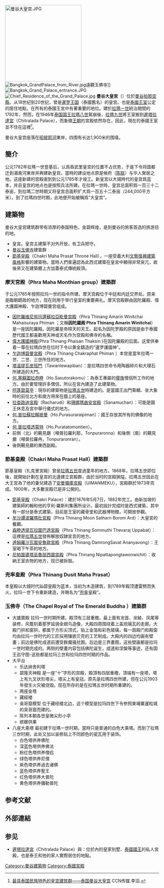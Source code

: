 {{Use dmy dates|date=March 2021}}
{{Infobox building
| name                = 曼谷大皇宫
| native_name         = พระบรมมหาราชวัง
| native_name_lang    = th
| etymology           = 
| status              = 
| image               = Phra Thinang Chakri Maha Prasat (II) BKK.jpg
| image_size          = 265px
| caption             = 节基皇殿从[[湄南河|湄南河]]拍摄
| map_caption         = 大皇宫在曼谷位置
| location            = {{泰国}}[[曼谷|曼谷]][[拍那空縣|拍那空縣]]
| coordinates         = {{coord|13|45|0|N|100|29|31|E|format=dms|type:landmark_region:TH|display=title,inline}}
| groundbreaking_date = 
| owner               = [[玛哈·哇集拉隆功|玛哈·哇集拉隆功]]
| start_date          = 1782年
| completion_date     = 1785年
| completed_date      = 
| opened_date         = 
| size                = 218,415.047 平方米 (2,351,000 sq ft)
| website             = [https://www.royalgrandpalace.th/en/home www.royalgrandpalace.th]
| references          = 
}}
[[File:曼谷大皇宫.JPG|250px]]
[[File:Bangkok_GrandPalace_from_River.jpg|right]]遠觀玉佛寺]]
[[File:Bangkok_Grand_Palace_entrance.JPG|thumb]]
[[File:Chief_Residence_of_the_Grand_Palace.jpg|thumb]]
{{Location map+|Bangkok|width=300|caption='''曼谷大王宮'''在曼谷市的位置|float=right|places=
{{Location map~|Bangkok|lat_deg=13|lat_min=44|lat_sec=57|lon_deg=100|lon_min=29|lon_sec=30|position=left|label='''曼谷大皇宮'''|label_size=105}}
{{Location map~|Bangkok|lat_deg=13|lat_min=44|lat_sec=25|lon_deg=100|lon_min=31|lon_sec=0|position=right|mark=blue pog.svg|label=華喃峰車站}}
{{Location map~|Bangkok|lat_deg=13|lat_min=41|lat_sec=33|lon_deg=100|lon_min=45|lon_sec=0|position=left|mark=blue pog.svg|label=蘇凡納布米機場}}}}
'''曼谷大皇宫'''（{{lang-th|พระบรมมหาราชวัง}}）位於[[曼谷|曼谷]][[拍那空縣|拍那空縣]]，从18世纪到20世纪，曾是[[暹罗王国|暹罗王国]]（泰國舊名）的皇宫。也是[[扎克里王朝|泰國王室]]公定的居住地點，在所有的泰國王宮中有著重要的地位。建於[[拉瑪一世|拉瑪一世]]統治期間的1782年，然而，在1946年[[泰国国王|泰国国王]][[拉瑪八世|拉瑪八世]]駕崩後，[[拉瑪九世|拉瑪九世]]將王室搬到[[遲塔拉達宮|遲塔拉達宮]]（Chitralada Palace），而象徵[[扎克里王朝|王朝]]的宮殿依然存在，因此，現在的泰國王室並不住在這裡<ref>[http://www.ccnpic.com/tourism_article.html?id=417 最具泰国民族特色的皇宫建筑群——泰国曼谷大皇宫] {{Wayback|url=http://www.ccnpic.com/tourism_article.html?id=417 |date=20171208070729 }}CCN传媒.李滔.</ref>。

曼谷大皇宫座落在[[昭披耶河|昭披耶河]]東岸，四围有长达1,900米的围墙。

==簡介==
公元1782年拉瑪一世登基后，认爲吞武里皇宫的位置不占优势，于是下令将国都迁到湄南河東岸并興建新皇宫。當時的建设地点原是候府（[[陈联|陈联]]）与华人聚居之地。这座新建的宫殿直到到公元1785年才竣工。新皇宫以大城時代的皇宫爲蓝本，并且皇宫的地点也是按照兵法所建。在拉瑪一世時，皇宫总面积爲一百三十二泰亩，到拉瑪二世時期又将皇宫总面积扩大爲一百五十二泰亩（244,000平方米）。到了拉瑪四世时期，此地便开始被稱爲“大皇宫”。

==建築物==
曼谷大皇宫建筑群带有浓厚的泰国特色，金碧辉煌，是到曼谷的旅客首选的旅游目的地。
*皇宮。皇宫主建築不对外开放，有卫兵把守。
*[[曼谷玉佛寺|曼谷玉佛寺]]建築群
*[[節基皇殿|節基皇殿]]（Chakri Maha Prasat Throne Hall），一座受義大利[[文藝復興|文藝復興]][[文藝復興建築|建築風格]]影響的建築物。當時人們普遍認為此西式建築在皇宮中顯得非常突兀，故後來又在建築體上方加蓋泰式傳統殿頂。

===摩天宮殿（Phra Maha Monthian group）建築群===
于公元1785年按照拉玛一世的指令所建。摩天宫殿位于中廷和内廷交界处。原来是臨朝聼政的地方，现在则用于举行皇室的重要典礼。摩天宫殿群由因陀羅殿、偉大護國神殿、乍迦博碧曼宫组成。
*[[因陀羅维尼祡玛還蘇拉亞毗曼宫殿|因陀羅维尼祡玛還蘇拉亞毗曼宫殿]]（Phra Thinang Amarin Winitchai Mahaisuraya Phiman ；又稱'''因陀羅殿 Phra Thinang Amarin Winitchai'''）是一座因陀羅殿。因陀羅是帝释天的天王。起名为因陀罗殿的原因是由于泰國歷代國王都喜歡用天神或天名作为宫殿和佛寺的名稱。
*[[偉大護國神殿|偉大護國神殿]](Phra Thinang Phaisan Thaksin )在因陀羅殿的后面。这里供奉着一尊在拉瑪四世在位时下令以黄金鑄造的“暹罗護國神”。
*[[乍迦博碧曼宮殿|乍迦博碧曼宮殿]]（Phra Thinang Chakraphat Phiman ）本宫是當年拉瑪一世、二世、三世所住的地方。
*[[塔溫提瓦皮班門|塔溫提瓦皮班門]]（Tawantewapiban）：是拉瑪四世命令用陶器碎片和大理石所建造的大門。
*[[何.塞蘇圖拉恭睦|何.塞蘇圖拉恭睦]]（Ho.Sasutorakomu）：為泰王專屬的[[儚族|儚族]]僧侶所工作的地方。由於要管理許多僧侶，所以在宮內建造了此建築物。
*[[阿蓬碧莫亭|阿蓬碧莫亭]]：現存的建築物是[[拉瑪五世|拉瑪五世]]時建造的。是當國王出門乘轎、坐大象時的前往北方和南方用來在牆上的基座。
*[[拉查路迪宮殿|拉查路迪宮殿]]（Racharudi）和[[珊娜瑪曲安宮殿|珊娜瑪曲安宮殿]]（Sanamuchan）：可能是國王休息及宮中舉行儀式的地方。
*[[何.普拉蘇拉賴披曼|何.普拉蘇拉賴披曼]]（Ho.Purasuraraipiman）：國王存放其所有的佛像的地方。
*[[何.普拉塔透蒙特|何.普拉塔透蒙特]]（Ho.Puratatomontien）。
*前側（北）的覲見廳（噸普拉羅利那，Tonpuraronna）和後側（南）的覲見廳（噸普拉羅冉，Tonpuraronran）。
*後側覲見廳的東西副殿。

===節基皇殿（Chakri Maha Prasat Hall）建築群===
節基皇殿（扎克里宮殿）曾是[[拉瑪五世|拉瑪五世]]度過童年的地方。1868年，拉瑪五世即位後，就開始計劃在皇宮的北邊建立宮殿群，由於当时的宮殿狹隘，拉瑪五世因此在大王宮為了他的妻兒建造了[[安曼彌庫宮殿|安曼彌庫宮殿]]（UIMANMEKU），宮殿群於1873年完成。1900年，大多數宮殿已是非公開的。
*[[節基皇殿|節基皇殿]]（Chakri Palace）：建於1876年5月7日，1882年完工。由新加坡的建築師約翰和他的亨利·羅斯利集團所设计。最初設計完成时是西式建築，其中有一部分是泰式建築，目前是王室的藏骨堂和武器博物館，可開放參觀。
*[[牟沙譚波羅瑪杜宮殿|牟沙譚波羅瑪杜宮殿]]（Phra Thinang Moon Satharn Borom Ard）：大皇宮的餐廳。
*[[森睦透提瓦拉圖巴透宮殿|森睦透提瓦拉圖巴透宮殿]]（Phra Thinang Sommuthi Thevaraj Uppabat）：這裡是[[拉瑪五世|拉瑪五世]]發佈解放奴隷宣言的地方。
*[[達姆羅沙瓦圖安魯歐宮殿|達姆羅沙瓦圖安魯歐宮殿]]（Phra Thinang DamrongSavat Ananyavong）：王室喝下午茶的地方。
*[[尼帕圖婆塔巫魯屈西圖宮殿|尼帕圖婆塔巫魯屈西圖宮殿]]（Phra Thinang Nipattapongtawonwichit）：收納王室衣物的地方，现已被拆毁。

===兜率皇殿（Phra Thinang Dusit Maha Prasat）===
本皇殿以大城时代訕碧皇殿为蓝本，当初为木造建筑，到1789年殿顶遭雷劈而失火，拉玛一世下令重新建造，并赐名为“[[兜率天|兜率]]皇殿”。

===玉佛寺（The Chapel Royal of The Emerald Buddha ）建築群===
*大雄寶殿 拉玛一世时期所建。殿顶有三层重檐，最上面有龙首、龙鲮、凤尾等装修，风簷刻着那罗延骑金翅鸟造像，大殿四周围绕着上盖琉璃瓦的走廊。大殿门拱和窗拱，都属于方形尖顶式，贴上金箔和彩色玻璃，每一扇殿门和殿窗均由拉玛一世时代的工匠採用镶嵌贝壳的工艺制成。大殿内的四边均画有壁畫；前边是佛陀成道前遭受群魔骚扰图。后边是三界畫图，这些壁画都是拉玛一世时期完成的。两侧的壁畫内容包括佛陀诞生，成道和涅槃等事迹，还有国王巡守图-这些都是拉玛三世和拉玛四世时期的作品。
*大平台
**乐达纳舍利塔
**碧隆天神殿 是一座“十”字形的宫殿，殿頂有四层重檐，頂端有一座塔，塔上有九叉状形塔尖，塔尖上有皇冠。原先是拉瑪四世所建，但在公元1903年發生火灾被烧毁。现在所存的是在拉瑪五世时期所重建的。
**两座金塔
**藏經楼
**吳哥窟模型 位于藏经楼北边，这个模型是拉玛四世下令参照柬埔寨暹粒城的吴哥窟而建的。
**陈列本朝各世皇微尖形小亭
**槟榔供果
*八座大乘塔 最初建于拉瑪一世时期。當時只是普通的白色大乘塔。而到了拉瑪三世时期，此处又加以装修贴上不同颜色的瓷瓦用于装饰。
**白色塔供养佛陀
**深蓝色塔供养佛法
**粉红色塔供养僧侣
**绿色塔供养尼僧
**紫色塔供养過去诸佛
**蓝色塔供养聖王
**红色塔供养大普陀
**黄色塔供养彌勒普陀

== 参考文献 ==
{{Reflist}}

== 外部連結 ==
{{Commons category|Grand Palace, Bangkok}}
{{Portal|泰國|建筑}}

== 参见 ==
* [[遲塔拉達宮|遲塔拉達宮]]（Chitralada Palace）與{{link-en|Amphorn Sathan Residential Hall|Amphorn Sathan Residential Hall}}：位於{{link-en|杜斯特宮|Dusit Palace}}內的皇家別墅、[[泰國國王|泰國國王]]的私人宮殿，也是泰王和他的家人實際居住的地點。

{{Authority control}}
[[Category:曼谷建築物|Category:曼谷建築物]]
[[Category:泰國宮殿|Category:泰國宮殿]]